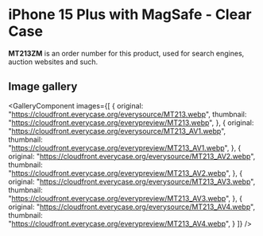 
# iPhone 15 Plus  with MagSafe - Clear Case

<Callout type='info' emoji='👉🏻'>**MT213ZM** is an order number for this product, used for search engines, auction websites and such.</Callout>

## Image gallery

<GalleryComponent
    images={[
      {
        original: "https://cloudfront.everycase.org/everysource/MT213.webp",
        thumbnail: "https://cloudfront.everycase.org/everypreview/MT213.webp",
      },
      {
        original: "https://cloudfront.everycase.org/everysource/MT213_AV1.webp",
        thumbnail: "https://cloudfront.everycase.org/everypreview/MT213_AV1.webp",
      },
      {
        original: "https://cloudfront.everycase.org/everysource/MT213_AV2.webp",
        thumbnail: "https://cloudfront.everycase.org/everypreview/MT213_AV2.webp",
      },
      {
        original: "https://cloudfront.everycase.org/everysource/MT213_AV3.webp",
        thumbnail: "https://cloudfront.everycase.org/everypreview/MT213_AV3.webp",
      },
      {
        original: "https://cloudfront.everycase.org/everysource/MT213_AV4.webp",
        thumbnail: "https://cloudfront.everycase.org/everypreview/MT213_AV4.webp",
      }
    ]}
  />
